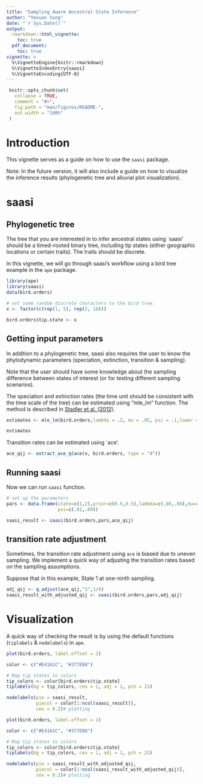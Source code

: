 ```yaml
---
title: "Sampling Aware Ancestral State Inference"
author: "Yexuan Song"
date: "`r Sys.Date()`"
output:
  rmarkdown::html_vignette:
    toc: true
  pdf_document:
    toc: true
vignette: >
  %\VignetteEngine{knitr::rmarkdown}
  %\VignetteIndexEntry{saasi}
  %\VignetteEncoding{UTF-8}
---
```

 <!-- setwd("/Users/yexuan-magpie/Desktop/MSc_thesis_implementation/saasi") -->
 <!-- README.md is generated from README.Rmd. Please edit that file -->
 
```r
 knitr::opts_chunk$set(
   collapse = TRUE,
   comment = "#>",
   fig.path = "man/figures/README-",
   out.width = "100%"
 )
```
 
 
 
# Introduction
 
<!-- badges: start -->
<!-- badges: end -->
 

This vignette serves as a guide on how to use the `saasi` package.

Note: In the future version, it will also include a guide on how to 
visualize the inference results (phylogenetic tree  and 
alluvial plot visualization).

<!-- This vignette serves two major proposes: -->

<!-- (1). How to do the ancestral state inference using -->
<!-- sassi on a phylogenetic tree of interest. -->

<!-- (2). How to visualize the inference results on the tree. -->


# saasi

## Phylogenetic tree 

The tree that you are interested in to infer ancestral states using `saasi'
should be a timed-rooted binary tree, including tip states
(either geographic locations or certain traits). The traits should be 
discrete.

In this vignette, we will go through saasi's workflow using 
a bird tree example in the `ape` package.

```r
library(ape)
library(saasi)
data(bird.orders)

# set some random discrete characters to the bird tree.
x <- factor(c(rep(1, 5), rep(2, 18)))

bird.orders$tip.state <- x
```

## Getting input parameters

In addition to a phylogenetic tree, saasi also requires the user to know the 
phylodynamic parameters (speciation, extinction, transition & sampling).

Note that the user should have some knowledge about the sampling difference 
between states of interest (or for testing different sampling scenarios).

The speciation and extinction rates (the time unit should be consistent 
with the time scale of the tree) can be estimated using "mle_lm" function. 
The method is described in 
[Stadler et al. (2012)](https://doi.org/10.1093/molbev/msr217).


```r
estimates <- mle_lm(bird.orders,lambda = .2, mu = .05, psi = .1,lower = c(0.001,0.001), upper = c(0.5,0.5))

estimates
```


Transition rates can be estimated using `ace'.

```r
ace_qij <- extract_ace_q(ace(x, bird.orders, type = "d"))
```

## Running saasi

Now we can run `saasi` function. 

```r
# set up the parameters
pars <- data.frame(state=c(1,2),prior=c(0.5,0.5),lambda=c(.08,.08),mu=c(0.001,0.001),
                   psi=c(.01,.09))

saasi_result <- saasi(bird.orders,pars,ace_qij)
```


## transition rate adjustment

Sometimes, the transition rate adjustment using `ace` is biased due to uneven
sampling. We implement a quick way of adjusting the transition rates based on
the sampling assumptions.

Suppose that in this example, State 1 at one-ninth sampling.

```r

adj_qij <- q_adjust(ace_qij,"1",1/9)
saasi_result_with_adjusted_qij <- saasi(bird.orders,pars,adj_qij)

```


# Visualization

A quick way of checking the result is by using the default functions 
(`tiplabels` & `nodelabels`) in `ape`.

```r
plot(bird.orders, label.offset = 1)

color <- c("#E41A1C", "#377EB8")

# Map tip states to colors
tip_colors <- color[bird.orders$tip.state]
tiplabels(bg = tip_colors, cex = 1, adj = 1, pch = 21)

nodelabels(pie = saasi_result, 
           piecol = color[1:ncol(saasi_result)], 
           cex = 0.2)# plotting

```

<!-- {r, echo = TRUE, results = 'hide', fig.show = 'hide'} -->

```r
plot(bird.orders, label.offset = 1)

color <- c("#E41A1C", "#377EB8")

# Map tip states to colors
tip_colors <- color[bird.orders$tip.state]
tiplabels(bg = tip_colors, cex = 1, adj = 1, pch = 21)

nodelabels(pie = saasi_result_with_adjusted_qij, 
           piecol = color[1:ncol(saasi_result_with_adjusted_qij)], 
           cex = 0.2)# plotting

```

<!-- There are two major ways of visualizing saasi's output: -->

<!-- (1). Phylogenetic tree, internal nodes are pie charts represent probabilities. -->

<!-- (2). Alluvial plot, showing the overall movements between states. -->

<!-- ## Phylogenetic tree visualization -->

<!-- ### Tree visualization using ggtree -->

<!-- ### Tree visualization using `ape` build-in functions  -->


<!-- ## Alluvial plot visualization -->


